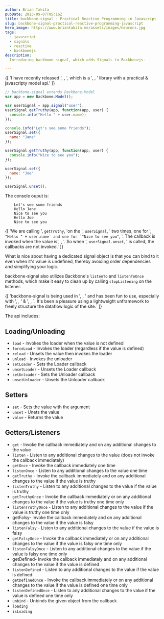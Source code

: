 ```yaml
---
author: Brian Takita
pubDate: 2013-09-07T05:16Z
title: backbone-signal - Practical Reactive Programming in Javascript
slug: backbone-signal-practical-reactive-programming-javascript
hero_image: https://www.briantakita.me/assets/images/neurons.jpg
tags:
  - javascript
  - signals
  - reactive
  - backbonejs
description:
  Introducing backbone-signal, which adds Signals to Backbonejs.

---
```


<p>
	{[
		'I have recently released ',
		<Atb_backbone_signal/>,
		', which is a ',
		<Atb innerText="reactive programming (Wikipedia)" href="https://en.wikipedia.org/wiki/Reactive_programming"/>,
		' library with a practical & javascripty model api.'
	]}
</p>

```js
// backbone-signal extends Backbone.Model
var app = new Backbone.Model();

var userSignal = app.signal("user");
userSignal.getTruthy(app, function(app, user) {
  console.info("Hello " + user.name);
});

console.info("Let's see some friends");
userSignal.set({
  name: "Jane"
});

userSignal.getTruthy(app, function(app, user) {
  console.info("Nice to see you");
});

userSignal.set({
  name: "Joe"
});

userSignal.unset();
```

The console ouput is:

```shell
    Let's see some friends
    Hello Jane
    Nice to see you
    Hello Joe
    Nice to see you
```

<p>
	{[
		'We are calling ',
		<code>getTruthy</code>,
		'on the ',
		<code>userSignal</code>,
		' two times, one for ',
		<code>"Hello " + user.name` and one for `"Nice to see you"</code>,
		'. The callback is invoked when the value is',
		<Atb innerText="Truthy" href="http://www.sitepoint.com/javascript-truthy-falsy/"/>,
		'. So when ',
		<code>userSignal.unset</code>,
		' is called, the callbacks are not invoked.'
	]}
</p>

What is nice about having a dedicated signal object is that you can bind to it even when it's value is undefined,
thereby avoiding order dependencies and simplifying your logic.

backbone-signal also utilizes Backbone's `listenTo` and `listenToOnce` methods, which make it easy to clean up by
calling `stopListening` on the listener.

<p>
	{[
		'backbone-signal is being used in ',
		<Atb_rundavoo/>,
		' and has been fun to use, especially with ',
		<Atb_nodejs/>,
			' & ',
		<Atb_browserify/>,
		`. It's been a pleasure using a lightweight unframework to freely structure the dataflow logic of the site.`
	]}
</p>

The api includes:

## Loading/Unloading

- `load` - Invokes the loader when the value is not defined
- `forceLoad` - Invokes the loader (regardless if the value is defined)
- `reload` - Unsets the value then invokes the loader
- `unload` - Invokes the unloader
- `setLoader` - Sets the Loader callback
- `unsetLoader` - Unsets the Loader callback
- `setUnloader` - Sets the Unloader callback
- `unsetUnloader` - Unsets the Unloader callback

## Setters

- `set` - Sets the value with the argument
- `unset` - Unets the value
- `value` - Returns the value

## Getters/Listeners

- `get` - Invoke the callback immediately and on any additional changes to the value
- `listen` - Listen to any additional changes to the value (does not invoke the callback immediately)
- `getOnce` - Invoke the callback immediately one time
- `listenOnce` - Listen to any additional changes to the value one time
- `getTruthy` - Invoke the callback immediately and on any additional changes to the value if the value is truthy
- `listenTruthy` - Listen to any additional changes to the value if the value is truthy
- `getTruthyOnce` - Invoke the callback immediately or on any additional changes to the value if the value is truthy
one time only
- `listenTruthyOnce` - Listen to any additional changes to the value if the value is truthy one time only
- getFalsy- Invoke the callback immediately and on any additional changes to the value if the value is falsy
- `listenFalsy` - Listen to any additional changes to the value if the value is falsy
- `getFalsyOnce` - Invoke the callback immediately or on any additional changes to the value if the value is falsy one
time only
- `listenFalsyOnce` - Listen to any additional changes to the value if the value is falsy one time only
- getDefined- Invoke the callback immediately and on any additional changes to the value if the value is defined
- `listenDefined` - Listen to any additional changes to the value if the value is defined
- `getDefinedOnce` - Invoke the callback immediately or on any additional changes to the value if the value is defined
one time only
- `listenDefinedOnce` - Listen to any additional changes to the value if the value is defined one time only
- `unbind` - Unbinds the given object from the callback
- `loading`
- `isLoading`
